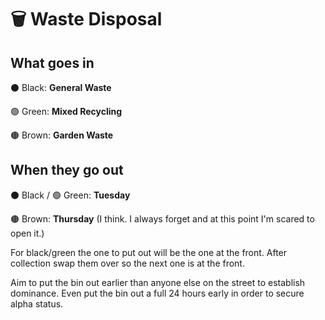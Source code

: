 
# 🗑 Waste Disposal

## What goes in

⚫️ Black: **General Waste**

🟢 Green: **Mixed Recycling**

🟤 Brown: **Garden Waste**

## When they go out

⚫️ Black / 🟢 Green: **Tuesday**

🟤 Brown: **Thursday** (I think. I always forget and at this point I'm scared to open it.)

For black/green the one to put out will be the one at the front. After collection swap them over so the next one is at the front.

<Callout emoji="‼️">
  Aim to put the bin out earlier than anyone else on the street to establish
  dominance. Even put the bin out a full 24 hours early in order to secure alpha
  status.
</Callout>
